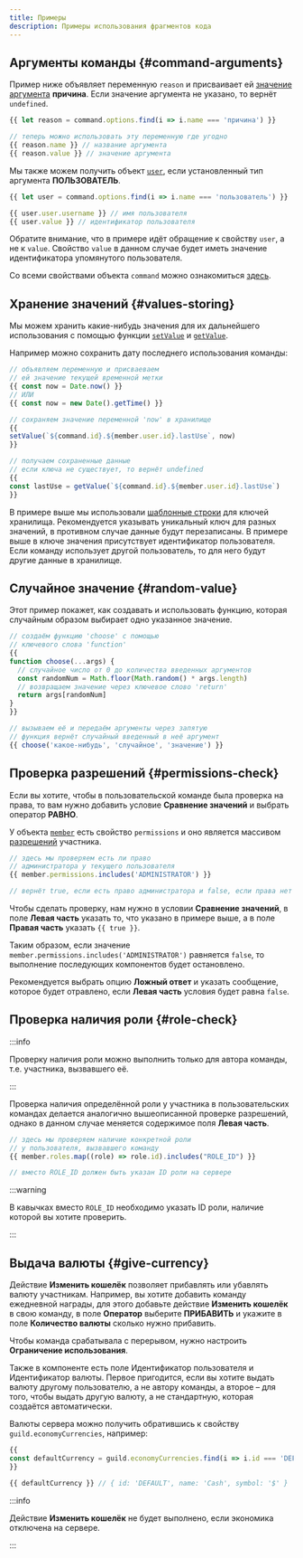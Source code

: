 ```yaml
---
title: Примеры
description: Примеры использования фрагментов кода
---
```


## Аргументы команды \{#command-arguments}

Пример ниже объявляет переменную `reason` и присваивает ей [значение аргумента](data-types/commandoption.mdx) **причина**. Если значение аргумента не указано, то вернёт `undefined`.

```javascript
{{ let reason = command.options.find(i => i.name === 'причина') }}

// теперь можно использовать эту переменную где угодно
{{ reason.name }} // название аргумента
{{ reason.value }} // значение аргумента
```

Мы также можем получить объект [`user`](data-types/user.mdx), если установленный тип аргумента **ПОЛЬЗОВАТЕЛЬ**.

```javascript
{{ let user = command.options.find(i => i.name === 'пользователь') }}

{{ user.user.username }} // имя пользователя
{{ user.value }} // идентификатор пользователя
```

Обратите внимание, что в примере идёт обращение к свойству `user`, а не к `value`. Свойство `value` в данном случае будет иметь значение идентификатора упомянутого пользователя.

Со всеми свойствами объекта `command` можно ознакомиться [здесь](data-types/command.mdx).

## Хранение значений \{#values-storing}

Мы можем хранить какие-нибудь значения для их дальнейшего использования с помощью функции [`setValue`](functions.mdx#setvalue) и [`getValue`](functions.mdx#getvalue).

Например можно сохранить дату последнего использования команды:

```javascript
// объявляем переменную и присваеваем
// ей значение текущей временной метки
{{ const now = Date.now() }}
// ИЛИ
{{ const now = new Date().getTime() }}

// сохраняем значение переменной 'now' в хранилище
{{
setValue(`${command.id}.${member.user.id}.lastUse`, now)
}}

// получаем сохраненные данные
// если ключа не существует, то вернёт undefined
{{
const lastUse = getValue(`${command.id}.${member.user.id}.lastUse`)
}}
```

В примере выше мы использовали [шаблонные строки](https://developer.mozilla.org/ru/docs/Web/JavaScript/Reference/Template_literals) для ключей хранилища. Рекомендуется указывать уникальный ключ для разных значений, в противном случае данные будут перезаписаны. В примере выше в ключе значения присутствует идентификатор пользователя. Если команду использует другой пользователь, то для него будут другие данные в хранилище.

## Случайное значение \{#random-value}

Этот пример покажет, как создавать и использовать функцию, которая случайным образом выбирает одно указанное значение.

```javascript
// создаём функцию 'choose' с помощью
// ключевого слова 'function'
{{
function choose(...args) {
  // случайное число от 0 до количества введенных аргументов
  const randomNum = Math.floor(Math.random() * args.length)
  // возвращаем значение через ключевое слово 'return'
  return args[randomNum]
}
}}

// вызываем её и передаём аргументы через запятую
// функция вернёт случайный введенный в неё аргумент
{{ choose('какое-нибудь', 'случайное', 'значение') }}
```

## Проверка разрешений \{#permissions-check}

Если вы хотите, чтобы в пользовательской команде была проверка на права, то вам нужно добавить условие **Сравнение значений** и выбрать оператор **РАВНО**.

У объекта [`member`](data-types/member.mdx) есть свойство `permissions` и оно является массивом [разрешений](https://discord.com/developers/docs/topics/permissions#permissions-bitwise-permission-flags) участника.

```javascript
// здесь мы проверяем есть ли право
// администратора у текущего пользователя
{{ member.permissions.includes('ADMINISTRATOR') }}

// вернёт true, если есть право администратора и false, если права нет
```

Чтобы сделать проверку, нам нужно в условии **Сравнение значений**, в поле **Левая часть** указать то, что указано в примере выше, а в поле **Правая часть** указать `{{ true }}`.

Таким образом, если значение `member.permissions.includes('ADMINISTRATOR')` равняется `false`, то выполнение последующих компонентов будет остановлено.

Рекомендуется выбрать опцию **Ложный ответ** и указать сообщение, которое будет отравлено, если **Левая часть** условия будет равна `false`.

## Проверка наличия роли \{#role-check}

:::info

Проверку наличия роли можно выполнить только для автора команды, т.е. участника, вызвавшего её.

:::

Проверка наличия определённой роли у участника в пользовательских командах делается аналогично вышеописанной проверке разрешений, однако в данном случае меняется содержимое поля **Левая часть**.

```javascript
// здесь мы проверяем наличие конкретной роли
// у пользователя, вызвавшего команду
{{ member.roles.map((role) => role.id).includes("ROLE_ID") }}

// вместо ROLE_ID должен быть указан ID роли на сервере
```

:::warning

В кавычках вместо `ROLE_ID` необходимо указать ID роли, наличие которой вы хотите проверить.

:::

## Выдача валюты \{#give-currency}

Действие **Изменить кошелёк** позволяет прибавлять или убавлять валюту участникам. Например, вы хотите добавить команду ежедневной награды, для этого добавьте действие **Изменить кошелёк** в свою команду, в поле **Оператор** выберите **ПРИБАВИТЬ** и укажите в поле **Количество валюты** сколько нужно прибавить.

Чтобы команда срабатывала с перерывом, нужно настроить **Ограничение использования**.

Также в компоненте есть поле Идентификатор пользователя и Идентификатор валюты. Первое пригодится, если вы хотите выдать валюту другому пользователю, а не автору команды, а второе – для того, чтобы выдать другую валюту, а не стандартную, которая создаётся автоматически.

Валюты сервера можно получить обратившись к свойству `guild.economyCurrencies`, например:

```javascript
{{
const defaultCurrency = guild.economyCurrencies.find(i => i.id === 'DEFAULT')
}}

{{ defaultCurrency }} // { id: 'DEFAULT', name: 'Cash', symbol: '$' }
```

:::info

Действие **Изменить кошелёк** не будет выполнено, если экономика отключена на сервере.

:::
